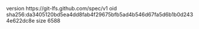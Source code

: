 version https://git-lfs.github.com/spec/v1
oid sha256:da3405120bd5ea4dd8fab4f29675bfb5ad4b546d67fa5d6b1b0d2434e622dc8e
size 6588
